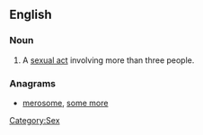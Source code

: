 ==English==

===Noun===
{{en-noun}}

# {{rare|slang}} A [[sexual act]] involving more than three people.

===Anagrams===
* [[merosome#English|merosome]], [[some more#English|some more]]

[[Category:Sex]]